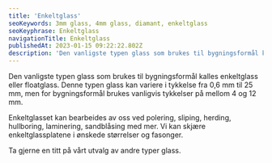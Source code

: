 ```yaml
---
title: 'Enkeltglass'
seoKeywords: 3mm glass, 4mm glass, diamant, enkeltglass
seoKeyphrase: Enkeltglass
navigationTitle: Enkeltglass
publishedAt: 2023-01-15 09:22:22.802Z
description: 'Den vanligste typen glass som brukes til bygningsformål kalles enkeltglass eller floatglass. Les mer om enkeltglass her.'
---
```


Den vanligste typen glass som brukes til bygningsformål kalles enkeltglass eller floatglass. Denne typen glass kan variere i tykkelse fra 0,6 mm til 25 mm, men for bygningsformål brukes vanligvis tykkelser på mellom 4 og 12 mm.

Enkeltglasset kan bearbeides av oss ved polering, sliping, herding, hullboring, laminering, sandblåsing med mer. Vi kan skjære enkeltglassplatene i ønskede størrelser og fasonger.

Ta gjerne en titt på vårt utvalg av andre typer glass.
